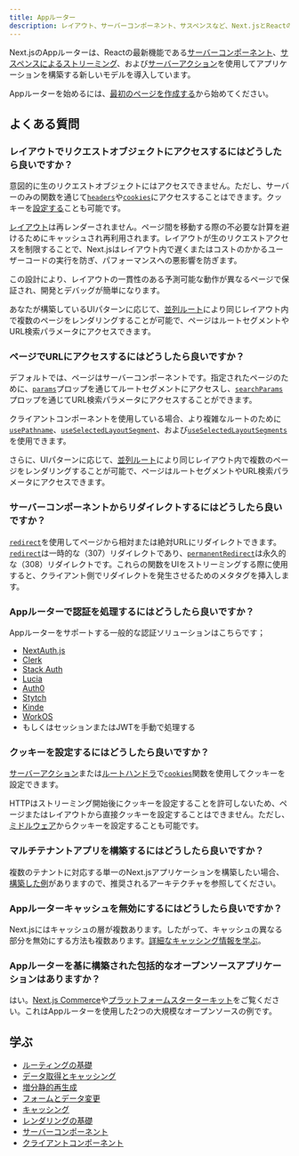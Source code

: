 ```yaml
---
title: Appルーター
description: レイアウト、サーバーコンポーネント、サスペンスなど、Next.jsとReactの最新機能を使用してAppルーターを活用しましょう。
---
```


Next.jsのAppルーターは、Reactの最新機能である[サーバーコンポーネント](/docs/app/building-your-application/rendering/server-components)、[サスペンスによるストリーミング](/docs/app/building-your-application/routing/loading-ui-and-streaming#streaming-with-suspense)、および[サーバーアクション](/docs/app/building-your-application/data-fetching/server-actions-and-mutations)を使用してアプリケーションを構築する新しいモデルを導入しています。

Appルーターを始めるには、[最初のページを作成する](/docs/app/building-your-application/routing/layouts-and-templates)から始めてください。

## よくある質問

### レイアウトでリクエストオブジェクトにアクセスするにはどうしたら良いですか？

意図的に生のリクエストオブジェクトにはアクセスできません。ただし、サーバーのみの関数を通じて[`headers`](/docs/app/api-reference/functions/headers)や[`cookies`](/docs/app/api-reference/functions/cookies)にアクセスすることはできます。クッキーを[設定する](#how-can-i-set-cookies)ことも可能です。

[レイアウト](/docs/app/building-your-application/routing/layouts-and-templates#layouts)は再レンダーされません。ページ間を移動する際の不必要な計算を避けるためにキャッシュされ再利用されます。レイアウトが生のリクエストアクセスを制限することで、Next.jsはレイアウト内で遅くまたはコストのかかるユーザーコードの実行を防ぎ、パフォーマンスへの悪影響を防ぎます。

この設計により、レイアウトの一貫性のある予測可能な動作が異なるページで保証され、開発とデバッグが簡単になります。

あなたが構築しているUIパターンに応じて、[並列ルート](/docs/app/building-your-application/routing/parallel-routes)により同じレイアウト内で複数のページをレンダリングすることが可能で、ページはルートセグメントやURL検索パラメータにアクセスできます。

### ページでURLにアクセスするにはどうしたら良いですか？

デフォルトでは、ページはサーバーコンポーネントです。指定されたページのために、[`params`](/docs/app/api-reference/file-conventions/page#params-optional)プロップを通じてルートセグメントにアクセスし、[`searchParams`](/docs/app/api-reference/file-conventions/page#searchparams-optional)プロップを通じてURL検索パラメータにアクセスすることができます。

クライアントコンポーネントを使用している場合、より複雑なルートのために[`usePathname`](/docs/app/api-reference/functions/use-pathname)、[`useSelectedLayoutSegment`](/docs/app/api-reference/functions/use-selected-layout-segment)、および[`useSelectedLayoutSegments`](/docs/app/api-reference/functions/use-selected-layout-segments)を使用できます。

さらに、UIパターンに応じて、[並列ルート](/docs/app/building-your-application/routing/parallel-routes)により同じレイアウト内で複数のページをレンダリングすることが可能で、ページはルートセグメントやURL検索パラメータにアクセスできます。

### サーバーコンポーネントからリダイレクトするにはどうしたら良いですか？

[`redirect`](/docs/app/api-reference/functions/redirect)を使用してページから相対または絶対URLにリダイレクトできます。[`redirect`](/docs/app/api-reference/functions/redirect)は一時的な（307）リダイレクトであり、[`permanentRedirect`](/docs/app/api-reference/functions/permanentRedirect)は永久的な（308）リダイレクトです。これらの関数をUIをストリーミングする際に使用すると、クライアント側でリダイレクトを発生させるためのメタタグを挿入します。

### Appルーターで認証を処理するにはどうしたら良いですか？

Appルーターをサポートする一般的な認証ソリューションはこちらです；

- [NextAuth.js](https://next-auth.js.org/configuration/nextjs#in-app-router)
- [Clerk](https://clerk.com/docs/quickstarts/nextjs)
- [Stack Auth](https://docs.stack-auth.com/getting-started/setup)
- [Lucia](https://lucia-auth.com/getting-started/nextjs-app)
- [Auth0](https://github.com/auth0/nextjs-auth0#app-router)
- [Stytch](https://stytch.com/docs/example-apps/frontend/nextjs)
- [Kinde](https://kinde.com/docs/developer-tools/nextjs-sdk/)
- [WorkOS](https://workos.com/docs/user-management)
- もしくはセッションまたはJWTを手動で処理する

### クッキーを設定するにはどうしたら良いですか？

[サーバーアクション](/docs/app/building-your-application/data-fetching/server-actions-and-mutations#cookies)または[ルートハンドラ](/docs/app/building-your-application/routing/route-handlers)で[`cookies`](/docs/app/api-reference/functions/cookies)関数を使用してクッキーを設定できます。

HTTPはストリーミング開始後にクッキーを設定することを許可しないため、ページまたはレイアウトから直接クッキーを設定することはできません。ただし、[ミドルウェア](/docs/app/building-your-application/routing/middleware#using-cookies)からクッキーを設定することも可能です。

### マルチテナントアプリを構築するにはどうしたら良いですか？

複数のテナントに対応する単一のNext.jsアプリケーションを構築したい場合、[構築した例](https://vercel.com/templates/next.js/platforms-starter-kit)がありますので、推奨されるアーキテクチャを参照してください。

### Appルーターキャッシュを無効にするにはどうしたら良いですか？

Next.jsにはキャッシュの層が複数あります。したがって、キャッシュの異なる部分を無効にする方法も複数あります。[詳細なキャッシング情報を学ぶ](/docs/app/building-your-application/caching)。

### Appルーターを基に構築された包括的なオープンソースアプリケーションはありますか？

はい。[Next.js Commerce](https://vercel.com/templates/next.js/nextjs-commerce)や[プラットフォームスターターキット](https://vercel.com/templates/next.js/platforms-starter-kit)をご覧ください。これはAppルーターを使用した2つの大規模なオープンソースの例です。

## 学ぶ

- [ルーティングの基礎](/docs/app/building-your-application/routing)
- [データ取得とキャッシング](/docs/app/building-your-application/data-fetching/fetching)
- [増分静的再生成](/docs/app/building-your-application/data-fetching/incremental-static-regeneration)
- [フォームとデータ変更](/docs/app/building-your-application/data-fetching/server-actions-and-mutations)
- [キャッシング](/docs/app/building-your-application/caching)
- [レンダリングの基礎](/docs/app/building-your-application/rendering)
- [サーバーコンポーネント](/docs/app/building-your-application/rendering/server-components)
- [クライアントコンポーネント](/docs/app/building-your-application/rendering/client-components)